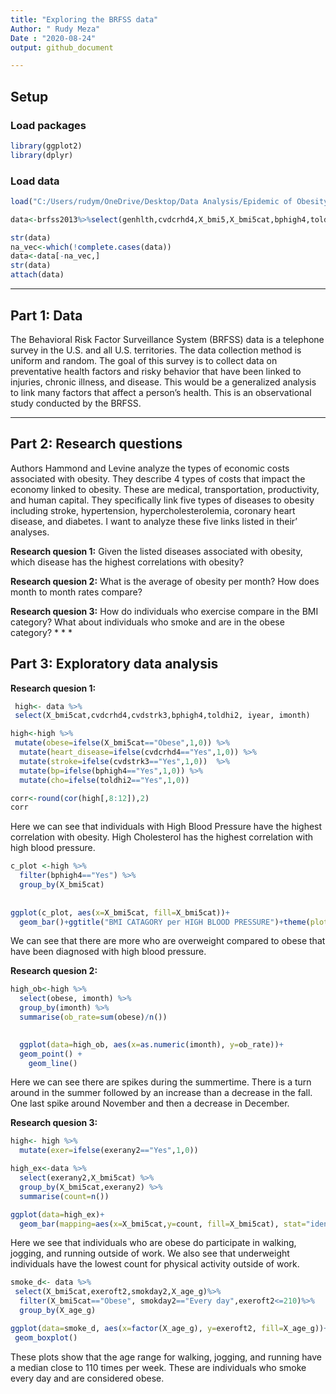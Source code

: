---
title: "Exploring the BRFSS data"
Author: " Rudy Meza"
Date : "2020-08-24"
output: github_document

---

## Setup

### Load packages

```{r load-packages, message = FALSE}
library(ggplot2)
library(dplyr)
```

### Load data



```{r load-data}
load("C:/Users/rudym/OneDrive/Desktop/Data Analysis/Epidemic of Obesity/brfss2013.rdata")
```
```{r}
data<-brfss2013%>%select(genhlth,cvdcrhd4,X_bmi5,X_bmi5cat,bphigh4,toldhi2,cvdstrk3,educa,strength,smoke100,alcday5,exerany2,X_ageg5yr,exeroft2,imonth,iday, iyear, X_age_g, smokday2)

str(data)
na_vec<-which(!complete.cases(data))
data<-data[-na_vec,]
str(data)
attach(data)
```



* * *

## Part 1: Data
The Behavioral Risk Factor Surveillance System (BRFSS) data is a telephone survey in the U.S. and all U.S. territories. The data collection method is uniform and random. The goal of this survey is to collect data on preventative health factors and risky behavior that have been linked to injuries, chronic illness, and disease. This would be a generalized analysis to link many factors that affect a person's health. This is an observational study conducted by the BRFSS.



* * *

## Part 2: Research questions
Authors Hammond and Levine analyze the types of economic costs associated with obesity. They describe 4 types of costs that impact the economy linked to obesity. These are medical, transportation, productivity, and human capital. They specifically link five types of diseases to obesity including stroke, hypertension, hypercholesterolemia, coronary heart disease, and diabetes. I want to analyze these five links listed in their' analyses. 

**Research quesion 1:**
Given the listed diseases associated with obesity, which disease has the highest correlations with obesity?

**Research quesion 2:**
What is the average of obesity per month? How does month to month rates compare?

**Research quesion 3:**
How do individuals who exercise compare in the BMI category? 
What about individuals who smoke and are in the obese category?
* * *



## Part 3: Exploratory data analysis



**Research quesion 1:**


```{r}
 high<- data %>% 
 select(X_bmi5cat,cvdcrhd4,cvdstrk3,bphigh4,toldhi2, iyear, imonth)
```
```{r}
high<-high %>% 
 mutate(obese=ifelse(X_bmi5cat=="Obese",1,0)) %>%
  mutate(heart_disease=ifelse(cvdcrhd4=="Yes",1,0)) %>%
  mutate(stroke=ifelse(cvdstrk3=="Yes",1,0))  %>%
  mutate(bp=ifelse(bphigh4=="Yes",1,0)) %>%
  mutate(cho=ifelse(toldhi2=="Yes",1,0))
```
```{r}
corr<-round(cor(high[,8:12]),2)
corr
```
Here we can see that individuals with High Blood Pressure have the highest correlation with obesity. High Cholesterol has the highest correlation with high blood pressure.

```{r}
c_plot <-high %>%
  filter(bphigh4=="Yes") %>%
  group_by(X_bmi5cat) 
  
  
ggplot(c_plot, aes(x=X_bmi5cat, fill=X_bmi5cat))+
  geom_bar()+ggtitle("BMI CATAGORY per HIGH BLOOD PRESSURE")+theme(plot.title=element_text(hjust=0.5))
```



We can see that there are more who are overweight compared to obese that have been diagnosed with high blood pressure.


**Research quesion 2:**
```{r}
high_ob<-high %>%
  select(obese, imonth) %>%
  group_by(imonth) %>%
  summarise(ob_rate=sum(obese)/n()) 
            

  ggplot(data=high_ob, aes(x=as.numeric(imonth), y=ob_rate))+
  geom_point() +
    geom_line()
```

Here we can see there are spikes during the summertime. There is a turn around in the summer followed by an increase than a decrease in the fall. One last spike around November and then a decrease in December.

**Research quesion 3:**


```{r}
high<- high %>%
  mutate(exer=ifelse(exerany2=="Yes",1,0))
```
```{r}
high_ex<-data %>%
  select(exerany2,X_bmi5cat) %>%
  group_by(X_bmi5cat,exerany2) %>%
  summarise(count=n())
```
```{r}
ggplot(data=high_ex)+ 
  geom_bar(mapping=aes(x=X_bmi5cat,y=count, fill=X_bmi5cat), stat="identity")
```

Here we see that individuals who are obese do participate in walking, jogging, and running outside of work. We also see that underweight individuals have the lowest count for physical activity outside of work.

```{r}
smoke_d<- data %>%
 select(X_bmi5cat,exeroft2,smokday2,X_age_g)%>%
  filter(X_bmi5cat=="Obese", smokday2=="Every day",exeroft2<=210)%>%
  group_by(X_age_g)

```

```{r}
  
ggplot(data=smoke_d, aes(x=factor(X_age_g), y=exeroft2, fill=X_age_g))+
 geom_boxplot()
```

These plots show that the age range for walking, jogging, and running have a median close to 110 times per week. These are individuals who smoke every day and are considered obese.